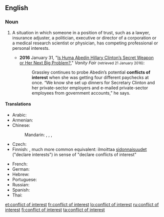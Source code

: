 ==English==
{{wikipedia}}

===Noun===
{{en-noun|head=[[conflict]] of [[interest]]|conflicts of interest}}

# {{lb|en|legal}} A situation in which someone in a position of trust, such as a lawyer, insurance adjuster, a politician, executive or director of a corporation or a medical research scientist or physician, has competing professional or personal interests.
#* '''2016''' January 31, "[http://www.vanityfair.com/news/2016/01/huma-abedin-hillary-clinton-adviser Is Huma Abedin Hillary Clinton’s Secret Weapon or Her Next Big Problem?]," ''Vanity Fair'' <small>(retrieved 21 January 2016)</small>:
#*: Grassley continues to probe Abedin’s potential '''conflicts of interest''' when she was getting four different paychecks at once. “We know she set up dinners for Secretary Clinton and her private-sector employers and e-mailed private-sector employees from government accounts,” he says.

====Translations====
{{trans-top|conflicting interests in position of trust}}
* Arabic: {{t|ar|صراع مصالح|m}}
* Armenian: {{t|hy|շահերի բախում|sc=Armn}}
* Chinese:
*: Mandarin: {{t|cmn|利益衝突}}, {{t|cmn|利益冲突|tr=lìyì chōngtū}}, {{t+|cmn|利害衝突}}, {{t+|cmn|利害冲突|tr=lìhài chōngtū}}
* Czech: {{t|cs|střet zájmů|m}}
* Finnish: {{t+|fi|eturistiriita}}, much more common equivalent: ilmoittaa [[sidonnaisuus|sidonnaisuudet]] ("declare interests") in sense of "declare conflicts of interest"
{{trans-mid}}
* French: {{t+|fr|conflit d'intérêts}}
* German: {{t+|de|Interessenkonflikt|m}}
* Hebrew: {{t|he|ניגוד אינטרסים}}
* Portuguese: {{t|pt|conflito de interesses|m}}
* Russian: {{t+|ru|конфли́кт интересов}}
* Spanish: {{t|es|conflicto de intereses|m}}
* Thai: {{t|th|การขัดกันแห่งผลประโยชน์|sc=Thai}}
{{trans-bottom}}

[[et:conflict of interest]]
[[fr:conflict of interest]]
[[lo:conflict of interest]]
[[ru:conflict of interest]]
[[fi:conflict of interest]]
[[ta:conflict of interest]]